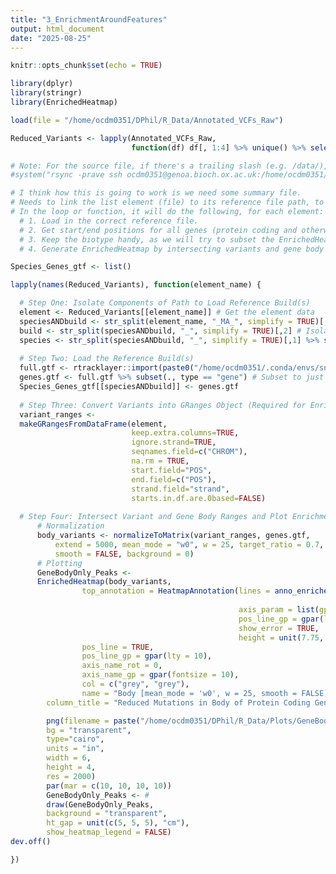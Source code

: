 ```yaml
---
title: "3_EnrichmentAroundFeatures"
output: html_document
date: "2025-08-25"
---
```


```r
knitr::opts_chunk$set(echo = TRUE)
```

```r
library(dplyr)
library(stringr)
library(EnrichedHeatmap)
```

```r
load(file = "/home/ocdm0351/DPhil/R_Data/Annotated_VCFs_Raw")
```

```r
Reduced_Variants <- lapply(Annotated_VCFs_Raw, 
                           function(df) df[, 1:4] %>% unique() %>% select(-c("REF","ALT")) %>% unique())
```

```r
# Note: For the source file, if there's a trailing slash (e.g. /data/), it'll download the files. If not (data/) it'll transfer the entire directory. 
#system("rsync -prave ssh ocdm0351@genoa.bioch.ox.ac.uk:/home/ocdm0351/.conda/envs/snpEff/share/snpeff-5.2-1/data /home/dpdp/DPhil/R_Data/")
```

```r
# I think how this is going to work is we need some summary file. 
# Needs to link the list element (file) to its reference file path, to first load it in. 
# In the loop or function, it will do the following, for each element:
  # 1. Load in the correct reference file. 
  # 2. Get start/end positions for all genes (protein coding and otherwise) and make into GRanges.
  # 3. Keep the biotype handy, as we will try to subset the EnrichedHeatmap to show them independently. 
  # 4. Generate EnrichedHeatmap by intersecting variants and gene body coordinates and save into folder.

Species_Genes_gtf <- list()

lapply(names(Reduced_Variants), function(element_name) {

  # Step One: Isolate Components of Path to Load Reference Build(s)
  element <- Reduced_Variants[[element_name]] # Get the element data
  speciesANDbuild <- str_split(element_name, "_MA_", simplify = TRUE)[,2] # Isolate species and build
  build <- str_split(speciesANDbuild, "_", simplify = TRUE)[,2] # Isolate just the build (is a sub-directory in species folder)
  species <- str_split(speciesANDbuild, "_", simplify = TRUE)[,1] %>% str_replace(., "^(.)(.*)$", "\\1_\\2")
  
  # Step Two: Load the Reference Build(s)
  full.gtf <- rtracklayer::import(paste0("/home/ocdm0351/.conda/envs/snpEff/share/snpeff-5.2-1/data/", species, "/", build, "/", "genes.gtf"))
  genes.gtf <- full.gtf %>% subset(., type == "gene") # Subset to just genes (contains the ranges)
  Species_Genes_gtf[[speciesANDbuild]] <- genes.gtf
  
  # Step Three: Convert Variants into GRanges Object (Required for EnrichedHeatmap)
  variant_ranges <-
  makeGRangesFromDataFrame(element,
                           keep.extra.columns=TRUE,
                           ignore.strand=TRUE,
                           seqnames.field=c("CHROM"),
                           na.rm = TRUE,
                           start.field="POS",
                           end.field=c("POS"),
                           strand.field="strand",
                           starts.in.df.are.0based=FALSE)
  
  # Step Four: Intersect Variant and Gene Body Ranges and Plot Enrichment Using EnrichedHeatmap
      # Normalization
      body_variants <- normalizeToMatrix(variant_ranges, genes.gtf, 
          extend = 5000, mean_mode = "w0", w = 25, target_ratio = 0.7, 
          smooth = FALSE, background = 0)
      # Plotting
      GeneBodyOnly_Peaks <-
      EnrichedHeatmap(body_variants, 
                top_annotation = HeatmapAnnotation(lines = anno_enriched(gp = gpar(col = "#ff5500",
                                                                                   size = 10),
                                                   axis_param = list(gp = gpar(size=4)),
                                                   pos_line_gp = gpar(lty = 2),
                                                   show_error = TRUE,
                                                   height = unit(7.75, "cm"))),
                pos_line = TRUE,
                pos_line_gp = gpar(lty = 10),
                axis_name_rot = 0,
                axis_name_gp = gpar(fontsize = 10),
                col = c("grey", "grey"), 
                name = "Body [mean_mode = 'w0', w = 25, smooth = FALSE]", 
        column_title = "Reduced Mutations in Body of Protein Coding Genes")

        png(filename = paste("/home/ocdm0351/DPhil/R_Data/Plots/GeneBodyOnly_", speciesANDbuild, "_Peaks.png"),
        bg = "transparent",
        type="cairo",
        units = "in",
        width = 6,
        height = 4,
        res = 2000)
        par(mar = c(10, 10, 10, 10))
        GeneBodyOnly_Peaks <- #
        draw(GeneBodyOnly_Peaks, 
        background = "transparent",
        ht_gap = unit(c(5, 5, 5), "cm"),
        show_heatmap_legend = FALSE)
dev.off()

})
```
